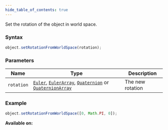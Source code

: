 ```yaml
---
hide_table_of_contents: true
---
```



Set the rotation of the object in world space.

### Syntax

```js
object.setRotationFromWorldSpace(rotation);
```

### Parameters

| Name       | Type                                                                                                                                                         | Description      |
| ---------- | ------------------------------------------------------------------------------------------------------------------------------------------------------------ | ---------------- |
| `rotation` | [`Euler`](/sdk/types/Euler), [`EulerArray`](/sdk/types/EulerArray), [`Quaternion`](/sdk/types/Quaternion) or [`QuaternionArray`](/sdk/types/QuaternionArray) | The new rotation |

### Example

```js
object.setRotationFromWorldSpace([0, Math.PI, 0]);
```

**Available on:** <ClientTag /> <ServerTag />
